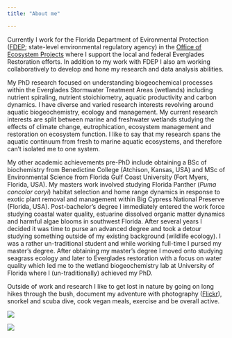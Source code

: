 ```yaml
---
title: "About me"

---
```

<div class = "row">
<div class = "col-md-6">
Currently I work for the Florida Department of Evironmental Protection ([FDEP](https://floridadep.gov/); state-level environmental regulatory agency) in the [Office of Ecosystem Projects](https://floridadep.gov/eco-pro) where I support the local and federal Everglades Restoration efforts. In addition to my work with FDEP I also am working collaboratively to develop and hone my research and data analysis abilities.

My PhD research focused on understanding biogeochemical processes within the Everglades Stormwater Treatment Areas (wetlands) including nutrient spiraling, nutrient stoichiometry, aquatic productivity and carbon dynamics. I have diverse and varied research interests revolving around aquatic biogeochemistry, ecology and management. My current research interests are split between marine and freshwater wetlands studying the effects of climate change, eutrophication, ecosystem management and restoration on ecosystem function. I like to say that my research spans the aquatic continuum from fresh to marine aquatic ecosystems, and therefore can't isolated me to one system. 

My other academic achievements pre-PhD include obtaining a BSc of biochemistry from Benedictine College (Atchison, Kansas, USA) and MSc of Environmental Science from Florida Gulf Coast University (Fort Myers, Florida, USA). My masters work involved studying Florida Panther (_Puma concolor coryi_) habitat selection and home range dynamics in response to exotic plant removal and management within Big Cypress National Preserve (Florida, USA). Post-bachelor’s degree I immediately entered the work force studying coastal water quality, estuarine dissolved organic matter dynamics and harmful algae blooms in southwest Florida. After several years I decided it was time to purse an advanced degree and took a detour studying something outside of my existing background (wildlife ecology). I was a rather un-traditional student and while working full-time I pursed my master’s degree. After obtaining my master’s degree I moved onto studying seagrass ecology and later to Everglades restoration with a focus on water quality which led me to the wetland biogeochemistry lab at University of Florida where I (un-traditionally) achieved my PhD. 

Outside of work and research I like to get lost in nature by going on long hikes through the bush, document my adventure with photography ([Flickr](https://www.flickr.com/people/swampthingsjourney/)), snorkel and scuba dive, cook vegan meals, exercise and be overall active. 
</div>

<div class = "col-md-6">

![ ](images/PJ_dogs.jpg)

![ ](images/Paul_Kara_wetland.JPG)


</div>